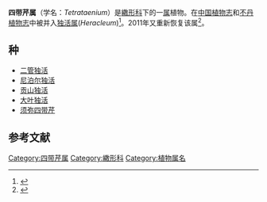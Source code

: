 {{Automatic taxobox
| taxon = Tetrataenium
| authority =  (DC.) Manden.
}}
'''四带芹属'''（学名：''Tetrataenium''）是[[繖形科|繖形科]]下的一[[属|属]]植物。在[[中国植物志|中国植物志]]和[[不丹植物志|不丹植物志]]中被并入[[独活属|独活属]](''Heracleum'')<ref>{{cite journal |last1=Liu |first1=Cheng |last2=Ya |first2=Jidong |last3=Guo |first3=Yongjie |last4=Cai |first4=Jie |last5=Zhang |first5=Ting |title=Newly recorded species of seed plants from Xizang, China |journal=Biodiversity Science |date=2020-10-20 |volume=28 |issue=10 |pages=1238 |doi=10.17520/biods.2020161}}</ref>。2011年又重新恢复该属<ref>{{cite journal |last1=Yu |first1=Yan |last2=Downie |first2=Stephen R. |last3=He |first3=Xingjin |last4=Deng |first4=Xianlan |last5=Yan |first5=Ling |title=Phylogeny and biogeography of Chinese Heracleum (Apiaceae tribe Tordylieae) with comments on their fruit morphology |journal=Plant Systematics and Evolution |date=2011-10 |volume=296 |issue=3-4 |pages=179–203 |doi=10.1007/s00606-011-0486-3}}</ref>。

==种==
*[[二管独活|二管独活]]
*[[尼泊尔独活|尼泊尔独活]]
*[[贡山独活|贡山独活]]
*[[大叶独活|大叶独活]]
*[[须弥四带芹|须弥四带芹]]
==参考文献==
{{reflist}}
{{Taxonbar}}
[[Category:四带芹属|Category:四带芹属]]
[[Category:繖形科|Category:繖形科]]
[[Category:植物属名|Category:植物属名]]